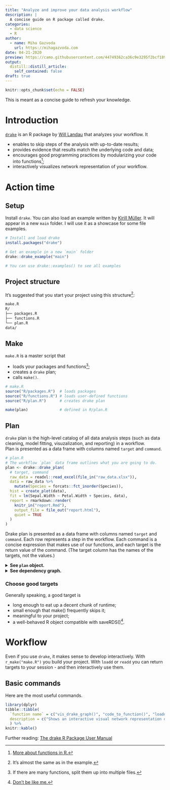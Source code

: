 ```yaml
---
title: "Analyze and improve your data analysis workflow"
description: |
  A concise guide on R package called drake. 
categories: 
  - data science
  - R
author:
  - name: Miha Gazvoda
    url: https://mihagazvoda.com
date: 04-21-2020
preview: https://camo.githubusercontent.com/44749362ca36c9e3295f2bcf18975d811564c121/68747470733a2f2f646f63732e726f70656e7363692e6f72672f6472616b652f7265666572656e63652f666967757265732f6c6f676f2e737667
output:
  distill::distill_article:
    self_contained: false
draft: true
---
```


```r
knitr::opts_chunk$set(echo = FALSE)
```

This is meant as a concise guide to refresh your knowledge. 

# Introduction
[`drake`](https://github.com/ropensci/drake) is an R package by [Will Landau](https://wlandau.github.io/) that analyzes your workflow. It

* enables to skip steps of the analysis with up-to-date results;  
* provides evidence that results match the underlying code and data;
* encourages good programming practices by modularizing your code into functions^[[More about functions in R.](https://r4ds.had.co.nz/functions.html)];
* interactively visualizes network representation of your workflow. 

<!-- ![](https://camo.githubusercontent.com/04d35d8cc5a548445bfc33840a88289fdc340ca3/68747470733a2f2f646f63732e726f70656e7363692e6f72672f6472616b652f7265666572656e63652f666967757265732f696e666f677261706869632e737667) -->

<!-- TODO include image that: X 1. Launch the code. 2. Wait while it runs. 3. Discover an issue. 4. Restart from scratch. -->

# Action time
## Setup
Install `drake`. You can also load an example written by [Kirill Müller](https://github.com/krlmlr). It will appear in a new `main` folder. I will use it as a showcase for some file examples.  

```r
# Install and load drake
install.packages("drake")

# Get an example in a new `main` folder
drake::drake_example("main")

# You can use drake::examples() to see all examples
```

<!-- # TODO maybe add R code to create all folders and scripts -->
## Project structure
It's suggested that you start your project using this structure^[It's almost the same as in the example.]: 

```markdown
make.R
R/
├── packages.R
├── functions.R
└── plan.R
data/
```
## Make
`make.R` is a master script that 

* loads your packages and functions^[If there are many functions, split them up into multiple files.];
* creates a `drake` plan;
* calls `make()`.

```r
# make.R
source("R/packages.R")  # loads packages
source("R/functions.R") # loads user-defined functions
source("R/plan.R")      # creates drake plan

make(plan)              # defined in R/plan.R
```

## Plan

`drake` plan is the high-level catalog of all data analysis steps (such as data cleaning, model fitting, visuzalization, and reporting) in a workflow.  
Plan is presented as a data frame with columns named `target` and `command`.

```r
# plan.R
# The workflow `plan` data frame outlines what you are going to do.
plan <- drake::drake_plan(
  # target, command
  raw_data = readxl::read_excel(file_in("raw_data.xlsx")),
  data = raw_data %>%
    mutate(Species = forcats::fct_inorder(Species)),
  hist = create_plot(data),
  fit = lm(Sepal.Width ~ Petal.Width + Species, data),
  report = rmarkdown::render(
    knitr_in("report.Rmd"),
    output_file = file_out("report.html"),
    quiet = TRUE
  )
)
```

Drake plan is presented as a data frame with columns named `target` and `command`. Each row represents a step in the workflow. Each command is a concise expression that makes use of our functions, and each target is the return value of the command. (The target column has the names of the targets, not the values.)

<details>
  <summary><b>See `plan` object.</b></summary>
```r
knitr::kable(plan)
```
</details>

<details>
  <summary><b>See dependency graph.</b></summary>
```r
drake::vis_drake_graph(plan)
```
</details>

<!-- TODO also include dependency plot -->

### Choose good targets
Generally speaking, a good target is

* long enough to eat up a decent chunk of runtime;
* small enough that make() frequently skips it;
* meaningful to your project;
* a well-behaved R object compatible with saveRDS()^[[Don't be like me.](https://stackoverflow.com/questions/61359114/how-to-use-shiny-app-as-a-target-in-drake)].


# Workflow
Even if you use `drake`, it makes sense to develop interactively. With `r_make("make.R")` you build your project. With `loadd` or `readd` you can return targets to your session - and then interactively use them. 
<!-- TODO output? -->

## Basic commands

Here are the most useful commands.

```r
library(dplyr)
tibble::tibble(
  `function name` = c("vis_drake_graph()", "code_to_function()", "loadd()", "readd()"),
  description = c("Shows an interactive visual network representation of your workflow.", "Creates drake_plan()-ready functions from scripts like these.", "add description", "add description")
  ) %>% 
knitr::kable()
```


Further reading: [The drake R Package User Manual](https://books.ropensci.org/drake/)
